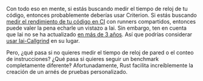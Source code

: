 Con todo eso en mente, si estás buscando medir el tiempo de reloj de tu código,
entonces probablemente deberías usar Criterion.
Si estás buscando [medir el rendimiento de tu código en CI][continuous benchmarking]
con runners compartidos, entonces puede valer la pena echarle un vistazo a Iai.
Sin embargo, ten en cuenta que Iai no se ha actualizado [en más de 3 años][github iai].
Así que podrías considerar [usar Iai-Callgrind][adapters iai callgrind] en su lugar.

Pero, ¿qué pasa si no quieres medir el tiempo de reloj de pared o el conteo de instrucciones?
¿Qué pasa si quieres seguir un benchmark completamente diferente‽
Afortunadamente, Rust facilita increíblemente la creación de un arnés de pruebas personalizado.

[github iai]: https://github.com/bheisler/iai/commits/main/

[continuous benchmarking]: /es/docs/explanation/continuous-benchmarking/
[adapters iai callgrind]: /es/docs/explanation/adapters/#-rust-iai-callgrind